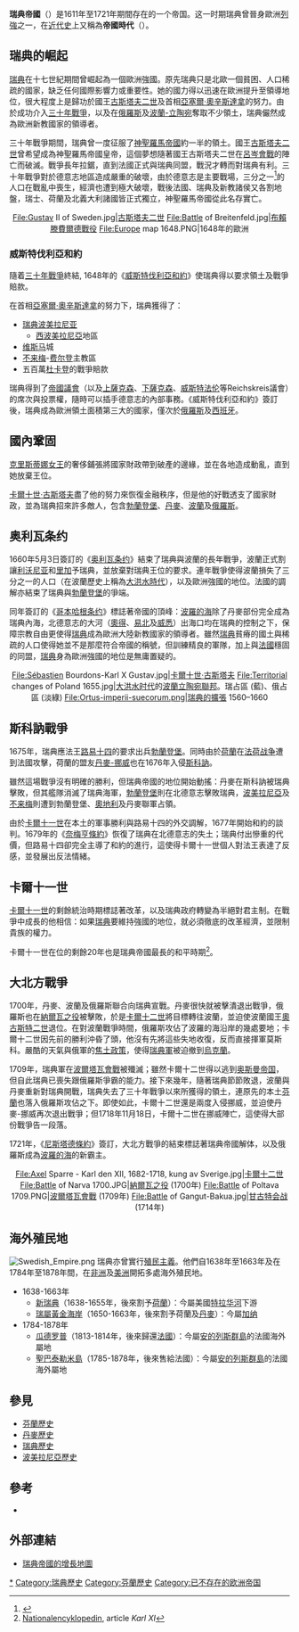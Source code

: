 {{Infobox Former Country
|native_name = ''Det svenska stormaktsväldet''
|conventional_long_name = 瑞典帝國
|common_name = 瑞典帝國
|national_motto = 
|continent = 歐洲
|region    = 波羅的海
|country   = [[瑞典|瑞典]]
|era       = 近代歐洲初期
|government_type = 君主制
|title_leader = [[瑞典君主列表|君主]]
|leader1      = [[古斯塔夫二世·阿道夫|古斯塔夫·阿道夫大帝]]
|year_leader1 = 1611–1632
|leader2      = [[克里斯蒂娜_(瑞典女王)|克里斯蒂娜]]
|year_leader2 = 1632–1654
|leader3      = [[卡爾十世·古斯塔夫|卡爾十世·古斯塔夫]]
|year_leader3 = 1654–1660
|leader4      = [[卡爾十一世|卡爾十一世]]
|year_leader4 = 1660–1697
|leader5      = [[卡爾十二世|卡爾十二世]]
|year_leader5 = 1697–1718
|title_deputy = [[瑞典首相列表|首相]]
|deputy1      = [[亞塞爾·奧辛斯達拿|亞塞爾·奧辛斯達拿]]
|year_deputy1 = 1612–1654
|deputy2      = [[艾力·奧辛斯達拿|艾力·奧辛斯達拿]]
|year_deputy2 = 1654–1656
|deputy3      = [[伽地的馬格努斯·加百利|伽地的馬格努斯·加百利]]|
year_deputy3 = 1660–1686  
|year_start  = 1611年
|year_end    = 1721年
|event_start = 
|event_end   = 
|event1      = 
|date_event1 = 
|event2      = 
|date_event2 = 
|p1          = 瑞典王國
|flag_p1     = Sweden-Flag-1562.svg
|s2          = 瑞典-挪威
|flag_s2     = Flag of Sweden.svg
|image_flag   = Swedish_Empire_flag.png
|image_coat   = Arms of the House of Vasa.svg
|image_map    = Swedish Empire Map.svg
|image_map_caption  = 瑞典帝國在1658年擴展至頂點。
|image_map2    =Sweden 1789.svg
|image_map2_caption  = 瑞典帝國在1789年的疆域，只剩下[[芬兰|芬兰]]和瑞典本土。
|capital          = [[斯德哥爾摩|斯德哥爾摩]]
|religion    =  [[路德教派|路德教派]]
|common_languages = [[瑞典語|瑞典語]]、[[芬蘭語|芬蘭語]]、[[挪威語|挪威語]]、[[愛沙尼亞語|愛沙尼亞語]]、[[薩米語|薩米語]]、[[德語|德語]]、[[利沃尼亞語|利沃尼亞語]]、[[拉脫維亞語|拉脫維亞語]]
|currency         = [[杜卡登|杜卡登]], [[馬克_(古幣)|馬克]] (直至1664年), [[Carolin|Carolin]] (from 1664)
|legislature  = 瑞典國會階層
|stat_year1  = 17世紀
|stat_pop1   = 2500000
|today       = {{flag|Sweden}}<br>{{flag|Denmark}} <br> {{flag|Estonia}} <br> {{flag|Finland}} <br> {{flag|Germany}}<br> {{flag|Latvia}} <br> {{flag|Lithuania}} <br> {{flag|Norway}} <br> {{flag|Poland}} <br> {{flag|Russia}} 
}}
{{瑞典历史}}

'''瑞典帝國'''（{{lang-sv|svenska stormaktstiden}}）是1611年至1721年期間存在的一个帝国。这一时期瑞典曾晉身歐洲[[列強|列強]]之一，在[[近代史|近代史]]上又稱為'''帝國時代'''（{{lang-sv|stormaktstiden}}）。

== 瑞典的崛起 ==
[[瑞典|瑞典]]在十七世紀期間曾崛起為一個歐洲強國。原先瑞典只是北歐一個貧困、人口稀疏的國家，缺乏任何國際影響力或重要性。她的國力得以迅速在歐洲提升至領導地位，很大程度上是歸功於國王[[古斯塔夫二世|古斯塔夫二世]]及首相[[亞塞爾·奧辛斯達拿|亞塞爾·奧辛斯達拿]]的努力。由於成功介入[[三十年戰爭|三十年戰爭]]，以及在[[俄羅斯|俄羅斯]]及[[波蘭立陶宛聯邦|波蘭-立陶宛]]奪取不少領土，瑞典儼然成為歐洲新教國家的領導者。

三十年戰爭期間，瑞典曾一度征服了[[神聖羅馬帝國|神聖羅馬帝國]]約一半的領土。國王[[古斯塔夫二世|古斯塔夫二世]]曾希望成為神聖羅馬帝國皇帝，這個夢想隨著國王古斯塔夫二世在[[呂岑會戰|呂岑會戰]]的陣亡而破滅。戰爭長年拉鋸，直到法國正式與瑞典同盟，戰況才轉而對瑞典有利。三十年戰爭對於德意志地區造成嚴重的破壞，由於德意志是主要戰場，三分之一<ref>{{harvnb|Elisabeth Gaynor Ellies , Anthony Esler|2006|p= 427}}</ref>的人口在戰亂中喪生，經濟也遭到極大破壞，戰後法國、瑞典及新教諸侯又各割地盤，瑞士、荷蘭及北義大利諸國皆正式獨立，神聖羅馬帝國從此名存實亡。

<center>
<gallery>
File:Gustav II of Sweden.jpg|[[古斯塔夫二世|古斯塔夫二世]]
File:Battle of Breitenfeld.jpg|[[布賴滕費爾德戰役_(1631年)|布賴滕費爾德戰役]]
File:Europe map 1648.PNG|1648年的歐洲
</gallery>
</center>

=== 威斯特伐利亞和約 ===
{{Main|威斯特伐利亞和約}}
隨着[[三十年戰爭|三十年戰爭]]終結, 1648年的《[[威斯特伐利亞和約|威斯特伐利亞和約]]》使瑞典得以要求領土及戰爭賠款。

在首相[[亞塞爾·奧辛斯達拿|亞塞爾·奧辛斯達拿]]的努力下，瑞典獲得了：
* [[瑞典波美拉尼亚|瑞典波美拉尼亚]]
** [[西波美拉尼亞|西波美拉尼亞]]地區
* [[维斯马|维斯马]]城
* [[不来梅|不来梅]]-[[费尔登|费尔登]]主教區
* 五百萬[[杜卡登|杜卡登]]的戰爭賠款

瑞典得到了[[帝國議會_(神聖羅馬帝國)|帝國議會]]（以及[[上薩克森|上薩克森]]、[[下薩克森|下薩克森]]、[[威斯特法伦|威斯特法伦]]等Reichskreis議會）的席次與投票權，隨時可以插手德意志的內部事務。《威斯特伐利亞和約》簽訂後，瑞典成為歐洲領土面積第三大的國家，僅次於[[俄羅斯|俄羅斯]]及[[西班牙哈布斯堡王朝|西班牙]]。

== 國內鞏固 ==
[[克里斯蒂娜女王|克里斯蒂娜女王]]的奢侈鋪張將國家財政帶到破產的邊緣，並在各地造成動亂，直到她放棄王位。

[[卡爾十世·古斯塔夫|卡爾十世·古斯塔夫]]盡了他的努力來恢復金融秩序，但是他的好戰透支了國家財政，並為瑞典招來許多敵人，包含[[勃蘭登堡|勃蘭登堡]]、[[丹麥|丹麥]]、[[波蘭|波蘭]]及[[俄羅斯|俄羅斯]]。

== 奥利瓦条约 ==
{{See also|第二次北方戰爭}}
1660年5月3日簽訂的《[[奥利瓦条约|奥利瓦条约]]》結束了瑞典與波蘭的長年戰爭，波蘭正式割讓[[利沃尼亚|利沃尼亚]]和[[里加|里加]]予瑞典，並放棄對瑞典王位的要求。連年戰爭使得波蘭損失了三分之一的人口（在波蘭歷史上稱為[[大洪水時代|大洪水時代]]），以及歐洲強國的地位。法國的調解亦結束了瑞典與[[勃蘭登堡|勃蘭登堡]]的爭端。

同年簽訂的《[[哥本哈根条约|哥本哈根条约]]》標誌著帝國的頂峰：[[波羅的海|波羅的海]]除了丹麥部份完全成為瑞典內海，北德意志的大河（[[奧得河|奧得]]、[[易北河|易北]]及[[威悉河|威悉]]）出海口均在瑞典的控制之下，保障宗教自由更使得[[瑞典|瑞典]]成為歐洲大陸新教國家的領導者。雖然[[瑞典|瑞典]]貧瘠的國土與稀疏的人口使得她並不是那麼符合帝國的稱號，但訓練精良的軍隊，加上與[[法國|法國]]穩固的同盟，[[瑞典|瑞典]]身為歐洲強國的地位是無庸置疑的。

<center>
<gallery>
File:Sébastien Bourdons-Karl X Gustav.jpg|[[卡爾十世·古斯塔夫|卡爾十世·古斯塔夫]]
File:Territorial changes of Poland 1655.jpg|[[大洪水时代|大洪水时代]]的[[波蘭立陶宛聯邦|波蘭立陶宛聯邦]]。瑞占區 (藍)、俄占區 (淡綠)
File:Ortus-imperii-suecorum.png|瑞典的擴張 1560–1660
</gallery>
</center>

== 斯科訥戰爭 ==
{{main|斯科訥戰爭}}
1675年，瑞典應法王[[路易十四|路易十四]]的要求出兵[[勃蘭登堡|勃蘭登堡]]。同時由於[[荷蘭|荷蘭]]在[[法荷战争|法荷战争]]遭到法國攻擊，荷蘭的盟友[[丹麥-挪威|丹麥-挪威]]也在1676年入侵[[斯科訥|斯科訥]]。

雖然這場戰爭沒有明確的勝利，但瑞典帝國的地位開始動搖：丹麥在斯科訥被瑞典擊敗，但其艦隊消滅了瑞典海軍，[[勃蘭登堡|勃蘭登堡]]則在北德意志擊敗瑞典，[[波美拉尼亞|波美拉尼亞]]及[[不来梅|不来梅]]則遭到勃蘭登堡、[[奧地利|奧地利]]及丹麥聯軍占領。

由於[[卡爾十一世|卡爾十一世]]在本土的軍事勝利與路易十四的外交調解，1677年開始和約的談判。1679年的《[[奈梅亨條約|奈梅亨條約]]》恢復了瑞典在北德意志的失土；瑞典付出慘重的代價，但路易十四卻完全主導了和約的進行，這使得卡爾十一世個人對法王表達了反感，並發展出反法情緒。

== 卡爾十一世 ==
[[卡爾十一世|卡爾十一世]]的剩餘統治時期標誌著改革，以及瑞典政府轉變為半絕對君主制。在戰爭中成長的他相信：如果[[瑞典|瑞典]]要維持強國的地位，就必須徹底的改革經濟，並限制貴族的權力。

卡爾十一世在位的剩餘20年也是瑞典帝國最長的和平時期<ref>[[Nationalencyklopedin|Nationalencyklopedin]], article ''Karl XI''</ref>。

== 大北方戰爭 ==
{{See also|大北方戰爭}}
1700年，丹麥、波蘭及俄羅斯聯合向瑞典宣戰。丹麥很快就被擊潰退出戰爭，俄羅斯也在[[納爾瓦之役|納爾瓦之役]]被擊敗，於是[[卡爾十二世|卡爾十二世]]將目標轉往波蘭，並迫使波蘭國王[[奧古斯特二世|奧古斯特二世]]退位。在對波蘭戰爭時間，俄羅斯攻佔了波羅的海沿岸的幾處要地；卡爾十二世因先前的勝利沖昏了頭，他沒有先將這些失地收復，反而直接揮軍莫斯科。嚴酷的天氣與俄軍的[[焦土政策|焦土政策]]，使得[[瑞典軍|瑞典軍]]被迫撤到[[烏克蘭|烏克蘭]]。

1709年，瑞典軍在[[波爾塔瓦會戰|波爾塔瓦會戰]]被殲滅；雖然卡爾十二世得以逃到[[奥斯曼帝国|奥斯曼帝国]]，但自此瑞典已喪失跟俄羅斯爭霸的能力。接下來幾年，隨著瑞典節節敗退，波蘭與丹麥重新對瑞典開戰，瑞典失去了三十年戰爭以來所獲得的領土，連原先的本土[[芬蘭|芬蘭]]也落入俄羅斯攻佔之下。即使如此，卡爾十二世還是兩度入侵挪威，並迫使丹麥-挪威再次退出戰爭；但1718年11月18日，卡爾十二世在挪威陣亡，這使得大部份戰爭告一段落。

1721年，《[[尼斯塔德條約|尼斯塔德條約]]》簽訂，大北方戰爭的結束標誌著瑞典帝國解体，以及俄羅斯成為[[波羅的海|波羅的海]]的新霸主。

<center>
<gallery>
File:Axel Sparre - Karl den XII, 1682-1718, kung av Sverige.jpg|[[卡爾十二世|卡爾十二世]]
File:Battle of Narva 1700.JPG|[[納爾瓦之役|納爾瓦之役]] (1700年)
File:Battle of Poltava 1709.PNG|[[波爾塔瓦會戰|波爾塔瓦會戰]] (1709年)
File:Battle of Gangut-Bakua.jpg|[[甘古特会战|甘古特会战]] (1714年)
</gallery>
</center>

== 海外殖民地 ==
[[File:Swedish_Empire.png|thumb]]
{{Main|瑞典殖民地}}
瑞典亦曾實行[[殖民主義|殖民主義]]。他們自1638年至1663年及在1784年至1878年間，在[[非洲|非洲]]及[[美洲|美洲]]開拓多處海外殖民地。

* 1638-1663年
** [[新瑞典|新瑞典]]（1638-1655年，後來割予[[荷蘭殖民地|荷蘭]]）：今屬美國[[特拉华河|特拉华河]]下游
** [[瑞屬黃金海岸|瑞屬黃金海岸]]（1650-1663年，後來割予荷蘭及[[丹麥殖民地|丹麥]]）：今屬[[加纳|加纳]]
* 1784-1878年
** [[瓜德罗普|瓜德罗普]]（1813-1814年，後來歸還[[法蘭西殖民地|法國]]）：今屬[[安的列斯群島|安的列斯群島]]的法國海外屬地
** [[聖巴泰勒米島|聖巴泰勒米島]]（1785-1878年，後來售給法國）：今屬[[安的列斯群島|安的列斯群島]]的法國海外屬地

== 參見 ==
* [[芬蘭歷史|芬蘭歷史]]
* [[丹麥歷史|丹麥歷史]]
*[[瑞典歷史|瑞典歷史]]
* [[波美拉尼亞歷史|波美拉尼亞歷史]]

== 參考 ==
{{reflist}}

* {{1911}}

== 外部連結 ==
* [http://www.rootsweb.com/~wggerman/map/images/swedishempire.jpg 瑞典帝國的增長地圖] {{Wayback|url=http://www.rootsweb.com/~wggerman/map/images/swedishempire.jpg |date=20080406112718 }}

{{近代殖民國家}}

{{DEFAULTSORT:Swedish empire}}
[[Category:瑞典帝国|*]]
[[Category:瑞典歷史|Category:瑞典歷史]]
[[Category:芬蘭歷史|Category:芬蘭歷史]]
[[Category:已不存在的欧洲帝国|Category:已不存在的欧洲帝国]]